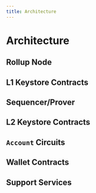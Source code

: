 ```yaml
---
title: Architecture
---
```


# Architecture

## Rollup Node

## L1 Keystore Contracts

## Sequencer/Prover

## L2 Keystore Contracts

## `Account` Circuits

## Wallet Contracts

## Support Services
